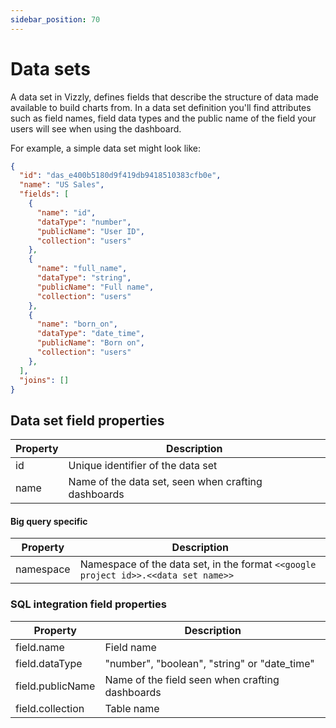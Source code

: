 ```yaml
---
sidebar_position: 70
---
```


# Data sets

A data set in Vizzly, defines fields that describe the structure of data made available to build charts from. In a data set
definition you'll find attributes such as field names, field data types and the public name of the field your users will see when
using the dashboard.

For example, a simple data set might look like:

```json
{
  "id": "das_e400b5180d9f419db9418510383cfb0e",
  "name": "US Sales",
  "fields": [
    {
      "name": "id",
      "dataType": "number",
      "publicName": "User ID",
      "collection": "users"
    },
    {
      "name": "full_name",
      "dataType": "string",
      "publicName": "Full name",
      "collection": "users"
    },
    {
      "name": "born_on",
      "dataType": "date_time",
      "publicName": "Born on",
      "collection": "users"
    },
  ],
  "joins": []
}
```

## Data set field properties

| Property | Description                                         |
|----------|-----------------------------------------------------|
| id       | Unique identifier of the data set                   |
| name     | Name of the data set, seen when crafting dashboards |

#### Big query specific

| Property  | Description                                                                        |
|-----------|------------------------------------------------------------------------------------|
| namespace | Namespace of the data set, in the format `<<google project id>>.<<data set name>>` |


### SQL integration field properties

| Property         | Description                                     |
|------------------|-------------------------------------------------|
| field.name       | Field name                                      |
| field.dataType   | "number", "boolean", "string" or "date_time"    |
| field.publicName | Name of the field seen when crafting dashboards |
| field.collection | Table name                                      |
